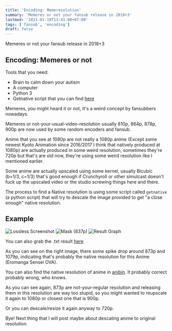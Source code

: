 ```yaml
---
title: 'Encoding: Memeresolution'
summary: 'Memeres or not your fansub release in 2018+3'
lastmod: '2021-01-19T13:41:00+07:00'
tags: ['fansub', 'encoding']
draft: false
---
```


Memeres or not your fansub release in 2018+3

<!--more-->

## Encoding: Memeres or not

Tools that you need:

- Brain to calm down your autism
- A computer
- Python 3
- Getnative script that you can find [here](https://p.n4o.xyz/files/getnative.zip)

Memeres, you might heard it or not, It's a weird concept by fansubbers nowadays.

Memeres or not-your-usual-video-resolution usually 810p, 864p, 878p, 900p are now used by some random encoders and fansub.

Anime that you see at 1080p are not really a 1080p anime (Except some newest Kyoto Animation since 2016/2017 I think that natively produced at 1080p)
are actually produced in some weird resolution, sometimes they're 720p but that's are old now, they're using some weird resolution like I mentioned earlier.

Some anime are actually upscaled using some kernel, usually Bicubic (b=1/3, c=1/3) that's good enough if Crunchyroll or other simulcast doesn't fuck up the upscaled video
or the studio screwing things here and there.

The process to find a Native resolution is using some script called `getnative` (a python script) that will try to descale the image provided to
get "a close enough" native resolution.

## Example

![Lossless Screenshot](https://puu.sh/Czyft/1d326cc4c5.png)
![Mask (837p)](https://puu.sh/Czymp/e33e8f3b5e.png)
![Result Graph](https://puu.sh/Czyn6/d290793cb6.png)

You can also grab the .txt result [here](https://puu.sh/Czylk/a2451b6ed9.txt)

As you can see on the right image, there some spike drop around 873p and 1079p, indicating that's probably the native resolution for this Anime (Eromanga Sensei OVA).

You can also find the native resolution of anime in [anibin](http://anibin.blogspot.com/). It probably correct probably wrong, who knows.

As you can see again, 873p are not-your-regular resolution and releasing them in this resolution are way too stupid, so you might wanted to reupscale it again to 1080p or closest one that is 900p.

Or you can descale/resize it again anyway to 720p.

Bye! Next thing that I will post maybe about descaling anime to original resolution.
